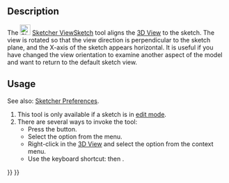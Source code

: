 <languages/>

{{Docnav
|[[Sketcher_LeaveSketch|Leave Sketch]]
|[[Sketcher_ViewSection|Toggle Section View]]
|[[Sketcher_Workbench|Sketcher]]
|IconL=Sketcher_LeaveSketch.svg
|IconR=Sketcher_ViewSection.svg
|IconC=Workbench_Sketcher.svg
}}

<div class="mw-translate-fuzzy">
{{GuiCommand/es|Name=Sketcher ViewSketch|Workbenches=[[Sketcher Workbench/es|Sketcher]], [[PartDesign Workbench/es|PartDesign]]|MenuLocation=Sketch → View sketch}}
</div>

==Description==

The [[Image:Sketcher_ViewSketch.svg|24px]] [[Sketcher_ViewSketch|Sketcher ViewSketch]] tool aligns the [[3D_View|3D View]] to the sketch. The view is rotated so that the view direction is perpendicular to the sketch plane, and the X-axis of the sketch appears horizontal. It is useful if you have changed the view orientation to examine another aspect of the model and want to return to the default sketch view.

==Usage==

See also: [[Sketcher_Preferences#Display|Sketcher Preferences]].

# This tool is only available if a sketch is in [[Sketcher_EditSketch|edit mode]].
# There are several ways to invoke the tool:
#* Press the {{Button|[[Image:Sketcher_ViewSketch.svg|16px]] [[Sketcher_ViewSketch|Align View to Sketch]]}} button.
#* Select the {{MenuCommand|Sketch → [[Image:Sketcher_ViewSketch.svg|16px]] Align View to Sketch}} option from the menu.
#* Right-click in the [[3D_View|3D View]] and select the {{MenuCommand|[[Image:Sketcher_ViewSketch.svg|16px]] Align View to Sketch}} option from the context menu.
#* Use the keyboard shortcut: {{KEY|Q}} then {{KEY|P}}.


{{Docnav
|[[Sketcher_LeaveSketch|Leave Sketch]]
|[[Sketcher_ViewSection|Toggle Section View]]
|[[Sketcher_Workbench|Sketcher]]
|IconL=Sketcher_LeaveSketch.svg
|IconR=Sketcher_ViewSection.svg
|IconC=Workbench_Sketcher.svg
}}

{{Sketcher_Tools_navi{{#translation:}}}}
{{Userdocnavi{{#translation:}}}}